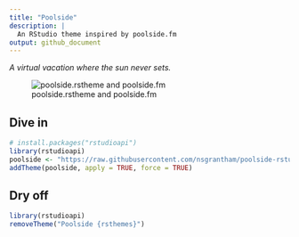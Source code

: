 ```yaml
---
title: "Poolside"
description: |
  An RStudio theme inspired by poolside.fm
output: github_document
---
```


<!-- README.md is generated from README.Rmd. Please edit that file -->

_A virtual vacation where the sun never sets._

![poolside.rstheme and poolside.fm](poolside.png)

## Dive in

```r
# install.packages("rstudioapi")
library(rstudioapi)
poolside <- "https://raw.githubusercontent.com/nsgrantham/poolside-rstudio/main/poolside.rstheme"
addTheme(poolside, apply = TRUE, force = TRUE)
```

## Dry off

```r
library(rstudioapi)
removeTheme("Poolside {rsthemes}")
```

